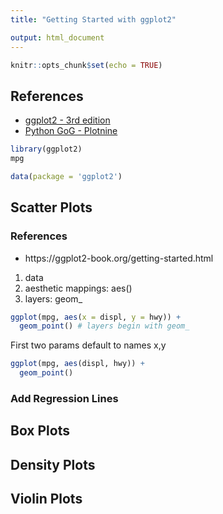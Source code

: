 ```yaml
---
title: "Getting Started with ggplot2"

output: html_document
---
```


```r
knitr::opts_chunk$set(echo = TRUE)
```

## References

- [ggplot2 - 3rd edition](https://ggplot2-book.org/index.html)
- [Python GoG - Plotnine](https://datascienceworkshops.com/blog/plotnine-grammar-of-graphics-for-python/)

```r
library(ggplot2)
mpg
```

```r
data(package = 'ggplot2')
```

## Scatter Plots

### References

- https://ggplot2-book.org/getting-started.html

1. data
2. aesthetic mappings: aes()
3. layers: geom_

```r
ggplot(mpg, aes(x = displ, y = hwy)) + 
  geom_point() # layers begin with geom_
```

First two params default to names x,y
```r
ggplot(mpg, aes(displ, hwy)) +
  geom_point()
```

### Add Regression Lines

## Box Plots


## Density Plots


## Violin Plots

